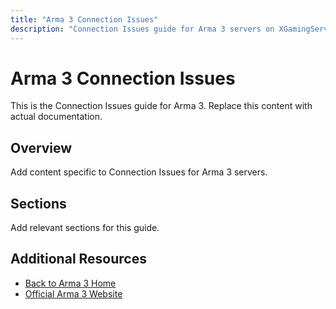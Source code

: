 ```yaml
---
title: "Arma 3 Connection Issues"
description: "Connection Issues guide for Arma 3 servers on XGamingServer"
---
```


# Arma 3 Connection Issues

This is the Connection Issues guide for Arma 3. Replace this content with actual documentation.

## Overview

Add content specific to Connection Issues for Arma 3 servers.

## Sections

Add relevant sections for this guide.

## Additional Resources

- [Back to Arma 3 Home](./index)
- [Official Arma 3 Website](https://example.com)
